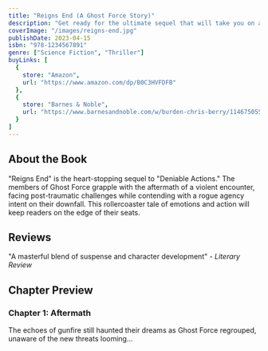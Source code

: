 ```yaml
---
title: "Reigns End (A Ghost Force Story)"
description: "Get ready for the ultimate sequel that will take you on a rollercoaster ride of emotions! 'Reigns End' is a heart-stopping follow-up to the thrilling events of 'Deniable Actions.' Join the members of Ghost Force as they struggle to overcome the post-traumatic effects of a violent encounter and face off against a rogue agency determined to bring them down."
coverImage: "/images/reigns-end.jpg"
publishDate: 2023-04-15
isbn: "978-1234567891"
genre: ["Science Fiction", "Thriller"]
buyLinks: [
  {
    store: "Amazon",
    url: "https://www.amazon.com/dp/B0C3HVFDFB"
  },
  {
    store: "Barnes & Noble",
    url: "https://www.barnesandnoble.com/w/burden-chris-berry/1146750552?ean=2940180837196"
  }
]
---
```


## About the Book

"Reigns End" is the heart-stopping sequel to "Deniable Actions." The members of Ghost Force grapple with the aftermath of a violent encounter, facing post-traumatic challenges while contending with a rogue agency intent on their downfall. This rollercoaster tale of emotions and action will keep readers on the edge of their seats.

## Reviews

"A masterful blend of suspense and character development" - *Literary Review*

## Chapter Preview

### Chapter 1: Aftermath

The echoes of gunfire still haunted their dreams as Ghost Force regrouped, unaware of the new threats looming...